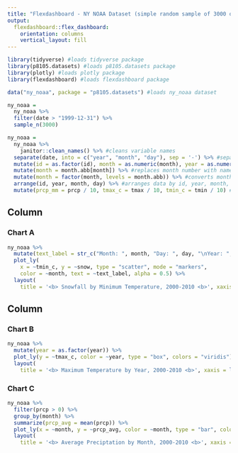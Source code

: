 ```yaml
---
title: "Flexdashboard - NY NOAA Dataset (simple random sample of 3000 observations from 2000-2010)"
output: 
  flexdashboard::flex_dashboard:
    orientation: columns
    vertical_layout: fill
---
```


```r
library(tidyverse) #loads tidyverse package
library(p8105.datasets) #loads p8105.datasets package
library(plotly) #loads plotly package
library(flexdashboard) #loads flexdashboard package
```

```r
data("ny_noaa", package = "p8105.datasets") #loads ny_noaa dataset

ny_noaa = 
  ny_noaa %>% 
  filter(date > "1999-12-31") %>% 
  sample_n(3000)

ny_noaa = 
  ny_noaa %>% 
    janitor::clean_names() %>% #cleans variable names
  separate(date, into = c("year", "month", "day"), sep = '-') %>% #separates date variable into year, month, day variables
  mutate(id = as.factor(id), month = as.numeric(month), year = as.numeric(year), day = as.numeric(day), prcp = as.numeric(prcp), snow = as.numeric(snow), snwd = as.numeric(snow), tmax = as.numeric(tmax), tmin = as.numeric(tmin)) %>% #converts variables to proper classes
  mutate(month = month.abb[month]) %>% #replaces month number with name
  mutate(month = factor(month, levels = month.abb)) %>% #converts month name to factor variable
  arrange(id, year, month, day) %>% #arranges data by id, year, month, and day
  mutate(prcp_mm = prcp / 10, tmax_c = tmax / 10, tmin_c = tmin / 10) #convers prcp from tenths of mm to mm and converts temperatures from tenths of degrees c to degrees c
```


Column {data-width=650}
-----------------------------------------------------------------------

### Chart A

```r
ny_noaa %>%
  mutate(text_label = str_c("Month: ", month, "Day: ", day, "\nYear: ", year, "\nStation ID: ", id)) %>% 
  plot_ly(
    x = ~tmin_c, y = ~snow, type = "scatter", mode = "markers",
    color = ~month, text = ~text_label, alpha = 0.5) %>% 
  layout(
    title = '<b> Snowfall by Minimum Temperature, 2000-2010 <b>', xaxis = list(title = 'Minimum Temperature (C)'), yaxis = list(title = 'Snowfall (mm)'), legend = list(title = list(text = '<b> Month </b>')))
```

Column {data-width=350}
-----------------------------------------------------------------------

### Chart B

```r
ny_noaa %>% 
  mutate(year = as.factor(year)) %>% 
  plot_ly(y = ~tmax_c, color = ~year, type = "box", colors = "viridis") %>% 
  layout(
    title = '<b> Maximum Temperature by Year, 2000-2010 <b>', xaxis = list(title = 'Year'), yaxis = list(title = 'Maximum Temperature (C)'), legend = list(title = list(text = '<b> Year </b>')))
```

### Chart C

```r
ny_noaa %>% 
  filter(prcp > 0) %>% 
  group_by(month) %>% 
  summarize(prcp_avg = mean(prcp)) %>% 
  plot_ly(x = ~month, y = ~prcp_avg, color = ~month, type = "bar", colors = "viridis") %>% 
  layout(
    title = '<b> Average Preciptation by Month, 2000-2010 <b>', xaxis = list(title = 'Month'), yaxis = list(title = 'Average Precipitation (mm)'), legend = list(title = list(text = '<b> Month </b>')))
```

